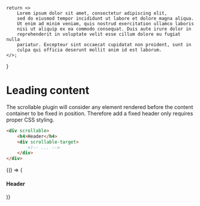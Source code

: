     return <>
        Lorem ipsum dolor sit amet, consectetur adipiscing elit,
        sed do eiusmod tempor incididunt ut labore et dolore magna aliqua.
        Ut enim ad minim veniam, quis nostrud exercitation ullamco laboris
        nisi ut aliquip ex ea commodo consequat. Duis aute irure dolor in
        reprehenderit in voluptate velit esse cillum dolore eu fugiat nulla
        pariatur. Excepteur sint occaecat cupidatat non proident, sunt in
        culpa qui officia deserunt mollit anim id est laborum.
    </>;
}

<Module name="jq-scrollable" />

# Leading content

The scrollable plugin will consider any element rendered before the content container to be fixed in position.
Therefore add a fixed header only requires proper CSS styling.

```html
<div scrollable>
    <h4>Header</h4>
    <div scrollable-target>
        <!-- ... -->
    </div>
</div>
```

<Inline>
{() => (
    <DemoBlock scrollable="auto" style={{ overflow: 'hidden' }}>
        <h4 style={{
            position: 'relative',
            margin: '-1em -1em 1em',
            padding: '1em',
            borderBottom: '1px solid var(--color-border)',
            background: 'var(--page-bg)',
            zIndex: 1,
        }}>
            Header
        </h4>
        <div scrollable-target="">
            <p><Lipsum /></p>
            <p><Lipsum /></p>
            <p><Lipsum /></p>
        </div>
    </DemoBlock>
)}
</Inline>
